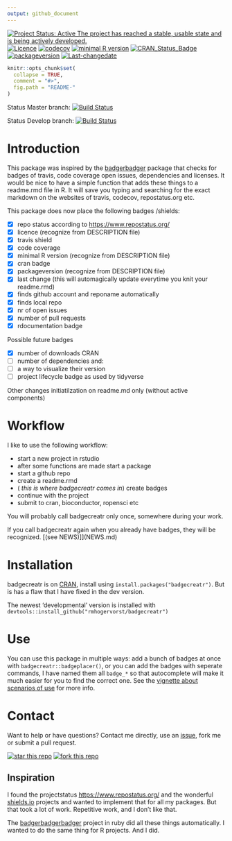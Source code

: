 ```yaml
---
output: github_document
---
```

[![Project Status: Active  The project has reached a stable, usable state and is being actively developed.](https://www.repostatus.org/badges/latest/active.svg)](https://www.repostatus.org/#active)
[![Licence](https://img.shields.io/badge/licence-GPL--3-blue.svg)](https://www.gnu.org/licenses/gpl-3.0.en.html)  [![codecov](https://codecov.io/gh/RMHogervorst/badgecreatr/branch/master/graph/badge.svg)](https://codecov.io/gh/RMHogervorst/badgecreatr) [![minimal R version](https://img.shields.io/badge/R%3E%3D-3.2.4-6666ff.svg)](https://cran.r-project.org/)
[![CRAN_Status_Badge](https://www.r-pkg.org/badges/version/badgecreatr)](https://cran.r-project.org/package=badgecreatr)
[![packageversion](https://img.shields.io/badge/Package%20version-0.1.0-orange.svg?style=flat-square)](commits/develop)
[![Last-changedate](https://img.shields.io/badge/last%20change-`r gsub('-', '--', Sys.Date())`-yellowgreen.svg)](/commits/master)



<!-- README.md is generated from README.Rmd. Please edit that file -->

```r
knitr::opts_chunk$set(
  collapse = TRUE,
  comment = "#>",
  fig.path = "README-"
)
```

Status Master branch: [![Build Status](https://travis-ci.org/RMHogervorst/badgecreatr.svg?branch=master)](https://travis-ci.org/RMHogervorst/badgecreatr)

Status Develop branch: [![Build Status](https://travis-ci.org/RMHogervorst/badgecreatr.svg?branch=develop)](https://travis-ci.org/RMHogervorst/badgecreatr)


# Introduction
This package was inspired by the [badgerbadger](https://github.com/badges/badgerbadgerbadger) package that checks for badges of travis, code coverage open issues, dependencies and licenses.
It would be nice to have a simple function that adds these things to a readme.rmd file in R.
It will save you typing and searching for the exact markdown on the websites
of travis, codecov, repostatus.org etc.


This package does now place the following badges /shields:

- [x] repo status according to <https://www.repostatus.org/>
- [x] licence (recognize from DESCRIPTION file)
- [x] travis shield
- [x] code coverage
- [x] minimal R version (recognize from DESCRIPTION file)
- [x] cran badge
- [x] packageversion (recognize from DESCRIPTION file)
- [x] last change (this will automagically update everytime you knit your readme.rmd)
- [x] finds github account and reponame automatically
- [x] finds local repo
- [x] nr of open issues
- [x] number of pull requests
- [x] rdocumentation badge

Possible future badges


- [x] number of downloads CRAN
- [ ] number of dependencies and:
- [ ] a way to visualize their version
- [ ] project lifecycle badge as used by tidyverse

Other changes
initiatilzation on readme.md only (without active components)



# Workflow
I like to use the following workflow:

- start a new project in rstudio
- after some functions are made start a package
- start a github repo
- create a readme.rmd
-   ( *this is where badgecreatr comes in*) create badges
- continue with the project
- submit to cran, bioconductor, ropensci etc

You will probably call badgecreatr only once, somewhere during your work.

If you call badgecreatr again when you already have badges, they will be recognized.
[(see NEWS)]](NEWS.md)

# Installation
badgecreatr is on [CRAN](https://cran.r-project.org/package=badgecreatr),
install using `install.packages("badgecreatr")`. But is has a flaw that I have fixed in the dev version.

The newest 'developmental' version is installed with
`devtools::install_github("rmhogervorst/badgecreatr")`


# Use
You can use this package in multiple ways: add a bunch of badges at once with `badgecreatr::badgeplacer()`,
or you can add the badges with seperate commands, I have named them all `badge_*` so that autocomplete will
make it much easier for you to find the correct one. See the
[vignette about scenarios of use](inst/doc/general_use_of_the_package.html) for more info.


# Contact
Want to help or have questions?
Contact me directly, use an [issue](https://github.com/RMHogervorst/badgecreatr/issues), fork me or submit a pull request.

[![star this repo](https://githubbadges.com/star.svg?user=RMHogervorst&repo=badgecreatr&style=flat)](https://github.com/RMHogervorst/badgecreatr)
[![fork this repo](https://githubbadges.com/fork.svg?user=RMHogervorst&repo=badgecreatr&style=flat)](https://github.com/RMHogervorst/badgecreatr/fork)

## Inspiration

I found the projectstatus <https://www.repostatus.org/> and the wonderful
[shields.io](shields.io) projects and wanted to implement that for all my packages.
But that took a lot of work. Repetitive work, and I don't like that.

The [badgerbadgerbadger](https://sam.pikesley.org/projects/badger/) project in
ruby did all these things automatically. I wanted to do the same thing for R
projects. And I did.
